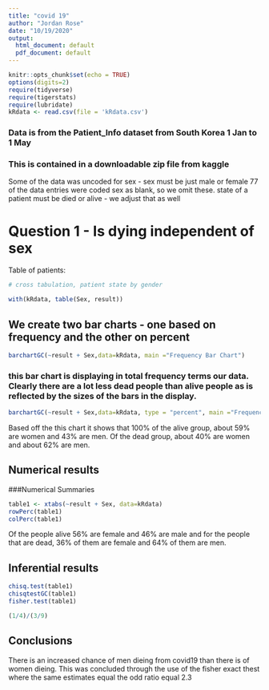```yaml
---
title: "covid 19"
author: "Jordan Rose"
date: "10/19/2020"
output:
  html_document: default
  pdf_document: default
---
```


```r
knitr::opts_chunk$set(echo = TRUE)
options(digits=2)
require(tidyverse)
require(tigerstats)
require(lubridate)
kRdata <- read.csv(file = 'kRdata.csv')
```
### Data is from the Patient_Info dataset from South Korea 1 Jan to 1 May 
### This is contained in a downloadable zip file from kaggle

Some of the data was uncoded for sex - sex must be just male or female
77 of the data entries were coded sex  as blank, so we omit these.
state of a patient must be died or alive - we adjust that as well   
  
# Question 1 - Is dying independent of sex




Table of patients:
```r

# cross tabulation, patient state by gender

with(kRdata, table(Sex, result))

```

## We create two bar charts - one based on frequency and the other on percent

```r
barchartGC(~result + Sex,data=kRdata, main ="Frequency Bar Chart")
```

  
### this bar chart is displaying in total frequency terms our data.  Clearly there are a lot less dead people than alive people as is reflected by the sizes of the bars in the display.  
```r
barchartGC(~result + Sex,data=kRdata, type = "percent", main ="Frequency Bar Chart")
```

Based off the this chart it shows that 100% of the alive group, about 59% are women and 43% are men. Of the dead group, about 40% are women and about 62% are men. 


## Numerical results


###Numerical Summaries  

```r
table1 <- xtabs(~result + Sex, data=kRdata)
rowPerc(table1)
colPerc(table1)
```

Of the people alive 56% are female and 46% are male and for the people that are dead, 36% of them are female and 64% of them are men. 

## Inferential results 

```r
chisq.test(table1)
chisqtestGC(table1)
fisher.test(table1)
```
```r
(1/4)/(3/9)
```

## Conclusions

There is an increased chance of men dieing from covid19 than there is of women dieing. This was concluded through the use of the fisher exact thest where the same estimates equal the odd ratio equal 2.3                                                                      